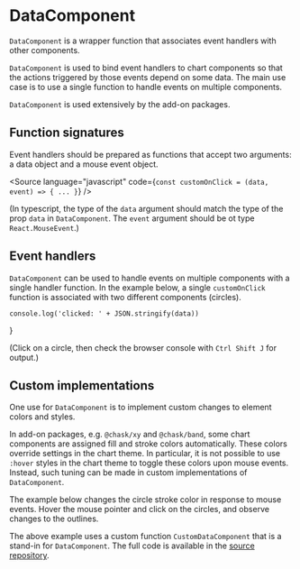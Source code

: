 
# DataComponent

<Meta title="Core/Components/DataComponent" />

`DataComponent` is a wrapper function that associates event handlers with other components.

`DataComponent` is used to bind event handlers to chart components so that the
actions triggered by those events depend on some data. The main use case is to use a single
function to handle events on multiple components.

`DataComponent` is used extensively by the add-on packages.

<ArgsTable of={DataComponent} />

## Function signatures

Event handlers should be prepared as functions that accept two arguments: a data object and a mouse event object.

<Source
    language="javascript"
    code={`
const customOnClick = (data, event) => {
   ...
}
`}
/>

(In typescript, the type of the `data` argument should match the type of the prop `data` in `DataComponent`.
The `event` argument should be ot type `React.MouseEvent`.)

## Event handlers

`DataComponent` can be used to handle events on multiple components with a single handler function. In the example below,
a single `customOnClick` function is associated with two different components (circles).

    console.log('clicked: ' + JSON.stringify(data))
}

<Canvas>
    <Story name="click events">
        <Chart
            size={[400, 300]}
            padding={[40, 40, 40, 40]}
            style={{ margin: '0.5em', border: 'solid 1px #aa3333', display: 'inline-block' }}
        >
            <Surface variant={'inner'} />
            <DataComponent
                component={Circle}
                data={{ id: 'A', value: 'first circle' }}
                props={{ cx: 80, cy: 80, r: 30, style: { fill: '#cccccc' } }}
                onClick={customOnClick}
            />
            <DataComponent
                component={Circle}
                data={{ id: 'B', value: 'second circle' }}
                props={{ cx: 160, cy: 80, r: 15, style: { fill: '#999999' } }}
                onClick={customOnClick}
            />
        </Chart>
    </Story>
</Canvas>

(Click on a circle, then check the browser console with `Ctrl Shift J` for output.)

## Custom implementations

One use for `DataComponent` is to implement custom changes to element colors and styles.

In add-on packages, e.g. `@chask/xy` and `@chask/band`, some chart components are assigned
fill and stroke colors automatically. These colors override settings in the chart theme.
In particular, it is not possible to use `:hover` styles in the chart theme to toggle these
colors upon mouse events. Instead, such tuning can be made in custom implementations
of `DataComponent`.

The example below changes the circle stroke color in response to mouse events.
Hover the mouse pointer and click on the circles, and observe changes to the outlines.

<Canvas>
    <Story name="custom implementation">
        <Chart
            size={[400, 300]}
            padding={[40, 40, 40, 40]}
            style={{ margin: '0.5em', border: 'solid 1px #aa3333', display: 'inline-block' }}
        >
            <Surface variant={'inner'} />
            <CustomDataComponent
                component={Circle}
                data={{ id: 'A', value: 'first circle' }}
                props={{
                    cx: 80,
                    cy: 80,
                    r: 30,
                    style: { fill: '#ddaaaa', fillOpacity: 0.5, stroke: '#ddaaaa' },
                }}
            />
            <CustomDataComponent
                component={Circle}
                data={{ id: 'B', value: 'second circle' }}
                props={{
                    cx: 160,
                    cy: 80,
                    r: 15,
                    style: { fill: '#aaaadd', fillOpacity: 0.5, stroke: '#aaaadd' },
                }}
            />
        </Chart>
    </Story>
</Canvas>

The above example uses a custom function `CustomDataComponent` that is a stand-in for `DataComponent`.
The full code is available in the [source repository](https://github.com/tkonopka/chask/blob/main/packages/core/stories/components/CustomDataComponent.tsx).
